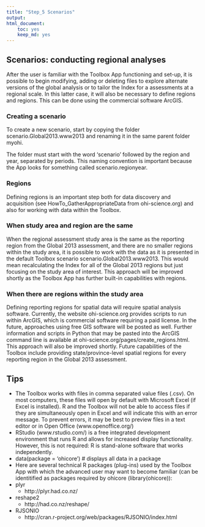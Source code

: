 ```yaml
---
title: "Step_5 Scenarios"
output: 
html_document:
    toc: yes
    keep_md: yes
---
```




## Scenarios: conducting regional analyses
After the user is familiar with the Toolbox App functioning and set-up, it is possible to begin modifying, adding or deleting files to explore alternate versions of the global analysis or to tailor the Index for a assessments at a regional scale. In this latter case, it will also be necessary to define regions and regions. This can be done using the commercial software ArcGIS.

### Creating a scenario
To create a new scenario, start by copying the folder scenario.Global2013.www2013 and renaming it in the same parent folder myohi.

The folder must start with the word ‘scenario’ followed by the region and year, separated by periods. This naming convention is important because the App looks for something called scenario.regionyear.

### Regions
Defining regions is an important step both for data discovery and acquisition (see HowTo_GatherAppropriateData from ohi-science.org) and also for working with data within the Toolbox.  

### When study area and region are the same
When the regional assessment study area is the same as the reporting region from the Global 2013 assessment, and there are no smaller regions within the study area, it is possible to work with the data as it is presented in the default Toolbox scenario scenario.Global2013.www2013. This would mean recalculating the Index for all of the Global 2013 regions but just focusing on the study area of interest. This approach will be improved shortly as the Toolbox App has further built-in capabilities with regions.

### When there are regions within the study area 
Defining reporting regions for spatial data will require spatial analysis software. Currently, the website ohi-science.org provides scripts to run within ArcGIS, which is commercial software requiring a paid license. In the future, approaches using free GIS software will be posted as well. Further information and scripts in Python that may be pasted into the ArcGIS command line is available at 
ohi-science.org/pages/create_regions.html. This approach will also be improved shortly. Future capabilities of the Toolbox include providing state/province-level spatial regions for every reporting region in the Global 2013 assessment. 

## Tips
  * The Toolbox works with files in comma separated value files (.csv). On most computers, these files will open by default with Microsoft Excel (if Excel is installed). R and the Toolbox will not be able to access files if they are simultaneously open in Excel and will indicate this with an error message. To prevent errors, it may be best to preview files in a text editor or in Open Office (www.openoffice.org/)
  * RStudio (www.rstudio.com/) is a free integrated development environment that runs R and allows for increased display functionality. However, this is not required: R is stand-alone software that works independently.
  * data(package = ‘ohicore’)  # displays all data in a package
  * Here are several technical R packages (plug-ins) used by the Toolbox App with which the advanced user may want to become familiar (can be identitified as packages required by ohicore (library(ohicore)):
  * plyr
    + http://plyr.had.co.nz/
  * reshape2
    + http://had.co.nz/reshape/
  * RJSONIO
    + http://cran.r-project.org/web/packages/RJSONIO/index.html
